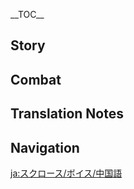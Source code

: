 {{CharacterTabs}}
{{LanguageTabs}}

__TOC__
==Story==
{{VO/Story
|character           = Sucrose
|language            = zh
|language_s          = zh
|language_t          = zh-tw
|name_s              = 砂糖
|name_t              = 砂糖

|vo_01_01_title_s    = 初次见面…
|vo_01_01_title_t    = 初次見面…
|vo_01_01_subtitle   = Hello
|vo_01_01_file       = VO_{language}{character} Hello.ogg
|vo_01_01_tx_s       = 我是砂糖，炼金术的…研究员。听说你去过很多地方，一定也…不，没什么，第一次见面，不该这么麻烦你。但…如果你愿意，和我讲讲路上有意思的事，那个…我，会很开心的。
|vo_01_01_tx_t       = 我是砂糖，煉金術的…研究員。聽說{{MC|你|妳|mc=1}}去過很多地方，一定也…不，沒什麼，第一次見面，不該這麼麻煩{{MC|你|妳|mc=1}}。但…如果{{MC|你|妳|mc=1}}願意，和我講講路上有意思的事，那個…我，會很開心的。
|vo_01_01_rm_s       = Wǒ shì Shātáng, Liànjīnshù de... yánjiūyuán. tīngshuō nǐ qùguò hěnduō dìfāng, yīdìng yě... Bù, méishénme, dìyīcì jiànmiàn, bùgāi zhème máfan nǐ. Dàn... Rúguǒ nǐ yuànyì, hé wǒ jiǎngjiǎng lùshàng yǒu yìsì de shì, nàge... Wǒ, huì hěn kāixīn de.
|vo_01_01_rm_t       = Wǒ shì Shātáng, Liànjīnshù de... yánjiùyuán. tīngshuō nǐ qùguò hěnduō dìfāng, yīdìng yě... Bù, méishénme, dìyīcì jiànmiàn, bùgāi zhème máfan nǐ. Dàn... Rúguǒ nǐ yuànyì, hàn wǒ jiǎngjiǎng lùshàng yǒu yìsì de shì, nàge... Wǒ, huì hěn kāixīn de.
|vo_01_01_tl         = My name is Sucrose, a researcher... of alchemy. I've heard that you've been to many places, surely you've also... No, it's nothing, this is the first time we're meeting, I shouldn't trouble you too much. Though... if you're willing to chat with me about the meaningful things you've encountered in your journey, then... I'd be very happy.

|vo_02_01_title_s    = 闲聊・好奇
|vo_02_01_title_t    = 閒聊・好奇
|vo_02_01_subtitle   = Chat: Curiosity
|vo_02_01_file       = VO_{language}{character} Chat - Curiosity.ogg
|vo_02_01_tx_s       = 那是什么？啊…不见了，我可以去看看吗！
|vo_02_01_tx_t       = 那是什麼？啊…不見了，我可以去看看嗎！
|vo_02_01_rm         = Nà shì shénme? A... Bùjiànle, wǒ kěyǐ qù kànkàn ma!
|vo_02_01_tl         = What is that? Ah... It's gone, can I go take a look?!

|vo_02_02_title_s    = 闲聊・整理
|vo_02_02_title_t    = 閒聊・整理
|vo_02_02_subtitle   = Chat: Organization
|vo_02_02_file       = VO_{language}{character} Chat - Organization.ogg
|vo_02_02_tx_s       = 趁现在，赶快整理一下研究笔记…
|vo_02_02_tx_t       = 趁現在，趕快整理一下研究筆記…
|vo_02_02_rm_s       = Chèn xiànzài, gǎnkuài zhěnglǐ yīxià yánjiū bǐjì...
|vo_02_02_rm_t       = Chèn xiànzài, gǎnkuài zhěnglǐ yīxià yánjiù bǐjì...
|vo_02_02_tl         = Let me take this opportunity to organize my notes for a moment...

|vo_02_03_title_s    = 闲聊・深呼吸
|vo_02_03_title_t    = 閒聊・深呼吸
|vo_02_03_subtitle   = Chat: Deep Breaths
|vo_02_03_file       = VO_{language}{character} Chat - Deep Breaths.ogg
|vo_02_03_tx_s       = 嗯&mdash;&mdash;！好久没出来透气了。
|vo_02_03_tx_t       = 嗯&mdash;&mdash;！好久沒出來透氣了。
|vo_02_03_rm         = Ng{{lmdash}}! Hǎojiǔ méi chūlái tòuqìle.
|vo_02_03_tl         = Mmm! It's been a while since I've breathed in some fresh air.

<!-- Weather -->
|vo_03_01_title_s    = 刮大风了…
|vo_03_01_title_t    = 颳大風了…
|vo_03_01_subtitle   = When the Wind Is Blowing
|vo_03_01_file       = VO_{language}{character} When the Wind Is Blowing.ogg
|vo_03_01_tx_s       = 今天城里的风车，转得好快。欸，你说，如果在小动物背上，也装一个像风车一样的东西，会让它们跑得更快呢，还是会飞起来呢？
|vo_03_01_tx_t       = 今天城裡的風車，轉得好快。欸，{{MC|你|妳|mc=1}}說，如果在小動物背上，也裝一個像風車一樣的東西，會讓它們跑得更快呢，還是會飛起來呢？
|vo_03_01_rm         = Jīntiān chénglǐ de fēngchē, zhuàn dé hǎo kuài. Ei, nǐ shuō, rúguǒ zài xiǎo-dòngwù bèishàng, yě zhuāng yīgè xiàng fēngchē yīyàng de dōngxi, huì ràng tāmen pǎo de gēng kuài ne, háishì huì fēiqǐlái ne?
|vo_03_01_tl         = The windmills in the city are spinning very fast today. Say, if we installed something like a windmill on the back of small animals, do you think it would allow them run even faster, or will they take off flying?

|vo_03_02_title_s    = 下雪的时候…
|vo_03_02_title_t    = 下雪的時候…
|vo_03_02_subtitle   = When It Snows
|vo_03_02_file       = VO_{language}{character} When It Snows.ogg
|vo_03_02_tx_s       = 这么大的雪，一年都没有几次，错过了，想研究就要等明年了，所以就别拦我啦。啊…阿嚏！呃…我知道了，我多穿一点…
|vo_03_02_tx_t       = 這麼大的雪，一年都沒有幾次，錯過了，想研究就要等明年了，所以就別攔我啦。啊…阿嚏！呃…我知道了，我多穿一點…
|vo_03_02_rm_s       = Zhème dà de xuě, yī nián dōu méiyǒu jǐ cì, cuòguòle, xiǎng yánjiū jiù yào děng míngniánle, suǒyǐ jiù bié lán wǒ la. A... Atì! E... Wǒ zhīdàole, wǒ duō chuān yīdiǎn...
|vo_03_02_rm_t       = Zhème dà de xuě, yī nián dōu méiyǒu jǐ cì, cuòguòle, xiǎng yánjiù jiù yào děng míngniánle, suǒyǐ jiù bié lán wǒ la. A... Atì! E... Wǒ zhīdàole, wǒ duō chuān yīdiǎn...
|vo_03_02_tl         = Such heavy snow only occurs a few times a year. If I miss out on this, I'll have to wait until next year to do my research, so don't hold me back now. A... achoo! Ugh... I know, I'll bundle up a little more...

|vo_03_03_title_s    = 阳光很好…
|vo_03_03_title_t    = 陽光很好…
|vo_03_03_subtitle   = When the Sun Is Out
|vo_03_03_file       = VO_{language}{character} When the Sun Is Out.ogg
|vo_03_03_tx_s       = 天…天已经亮了？！那、那再做最后一次实验吧，做完就休息！嗯，最后一次…
|vo_03_03_tx_t       = 天…天已經亮了？！那、那再做最後一次實驗吧，做完就休息！嗯，最後一次…
|vo_03_03_rm_s       = Tiān... Tiān yǐjīng liàng le?! Nà, nà zàizuò zuìhòu yīcì shíyàn ba, zuòwán jiù xiūxi! Ng, zuìhòu yīcì...
|vo_03_03_rm_t       = Tiān... Tiān yǐjīng liàng le?! Nà, nà zàizuò zuìhòu yīcì shíyàn ba, zuòwán jiù xiūxí! Ng, zuìhòu yīcì...
|vo_03_03_tl         = The... The sky is already bright? Then let me do one more final experiment, I'll go rest when I'm done! Yes, just one final time...

|vo_03_04_title_s    = 下雨的时候…
|vo_03_04_title_t    = 下雨的時候…
|vo_03_04_subtitle   = When It Rains
|vo_03_04_file       = VO_{language}{character} When It Rains.ogg
|vo_03_04_tx_s       = 湿度上升，嗯…要不要再加一组实验呢？
|vo_03_04_tx_t       = 濕度上升，嗯…要不要再加一組實驗呢？
|vo_03_04_rm         = Shīdù shàngshēng, ng... Yàobùyào zài jiā yī zǔ shíyàn ne?
|vo_03_04_tl         = The humidity levels are increasing, mmm... Should I add another group of experiments?

|vo_04_01_title_s    = 早上好…
|vo_04_01_title_t    = 早安…
|vo_04_01_subtitle   = Good Morning
|vo_04_01_file       = VO_{language}{character} Good Morning.ogg
|vo_04_01_tx_s       = 早上好，昨晚睡得还好吗？研究表明，只有睡眠充足，第二天的精神才会好，而且，脑袋的运转也会更高效哦。欸…什么？我总是熬夜？那个…唔，没办法嘛。
|vo_04_01_tx_t       = 早安，昨晚睡得還好嗎？研究表明，只有睡眠充足，第二天的精神才會好，而且，腦袋的運轉也會更順暢哦。欸…什麼？我總是熬夜？那個…唔，沒辦法嘛。
|vo_04_01_rm_s       = Zǎoshàng-hǎo, zuówǎn shuì de hái hǎo ma? Yánjiū biǎomíng, zhǐyǒu shuìmián chōngzú, dì'èr tiān de jīngshén cái huì hǎo, érqiě, nǎodài de yùnzhuàn yě huì gèng gāoxiào o. Ei... Shénme? Wǒ zǒngshì áoyè? Nàge... N, méi bànfǎ ma.
|vo_04_01_rm_t       = Zǎo'ān, zuówǎn shuì de hái hǎo ma? Yánjiù biǎomíng, zhǐyǒu shuìmián chōngzú, dì'èr tiān de jīngshén cái huì hǎo, érqiě, nǎodài de yùnzhuàn yě huì gèng shùnchàng o. Ei... Shénme? Wǒ zǒngshì áoyè? Nàge... N, méi bànfǎ ma.
|vo_04_01_tl         = Good morning, did you sleep decently last night? Research shows that only by having enough sleep can one can have good energy levels the next day. Additionally, your mental processes will be more efficient too. Huh... What is that? I'm always staying up late? That... Ah, there's no helping it.

|vo_04_02_title_s    = 中午好…
|vo_04_02_title_t    = 午安…
|vo_04_02_subtitle   = Good Afternoon
|vo_04_02_file       = VO_{language}{character} Good Afternoon.ogg
|vo_04_02_tx_s       = 呜哇！别、别过来！啊…不是，我的意思是，不要靠得太近，我在做实验，这个…可能会爆炸的。
|vo_04_02_tx_t       = 嗚哇！別、別過來！啊…不是，我的意思是，不要靠得太近，我在做實驗，這個…可能會爆炸的。
|vo_04_02_rm         = Wuwa! Bié, bié guòlái! A... Bùshì, wǒ de yìsì shì, bùyào kào de tài jìn, wǒ zài zuò shíyàn, zhège... kěnéng huì bàozhà de.
|vo_04_02_tl         = Waaa! D&mdash;Don't come over! Ah... No, what I mean is, don't stand too close, I'm doing an experiment, and this... might explode.

|vo_04_03_title_s    = 晚上好…
|vo_04_03_title_t    = 晚上好…
|vo_04_03_subtitle   = Good Evening
|vo_04_03_file       = VO_{language}{character} Good Evening.ogg
|vo_04_03_tx_s       = 晚上好，啊…请稍等一下！「实验体玖零伍式」的光照分泌物其实有两种，为了明确区分，就叫「壹零叁叁式」和「壹零叁伍式」…嗯，好了，请问有什么事情要找我吗？
|vo_04_03_tx_t       = 晚上好，啊…請稍等一下！「實驗體玖零伍式」的光照分泌物其實有兩種，為了明確區分，就叫「壹零三參式」和「壹零參伍式」…嗯，好了，請問有什麼事情要找我嗎？
|vo_04_03_rm_s       = Wǎnshàng-hǎo, A... qǐng shāoděng yīxià! "Shíyàn-tǐ Jiǔlíngwǔ-shì" de guāngzhào fēnmìwù qíshí yǒu liǎng zhǒng, wèile míngquè qūfēn, jiù jiào "Yīlíngsānsān-shì" hé "Yīlíngsānwǔ-shì"... Ng, hǎole, qǐngwèn yǒu shénme shìqíng yào zhǎo wǒ ma?
|vo_04_03_rm_t       = Wǎnshàng-hǎo, A... qǐng shāoděng yīxià! "Shíyàn-tǐ Jiǔlíngwǔ-shì" de guāngzhào fēnmìwù qíshí yǒu liǎng zhǒng, wèile míngquè qūfēn, jiù jiào "Yīlíngsānsān-shì" hàn "Yīlíngsānwǔ-shì"... Ng, hǎole, qǐngwèn yǒu shénme shìqíng yào zhǎo wǒ ma?
|vo_04_03_tl         = Good evening, ah... Please hold for a moment! "Experiment Subject Type-905"<ref group="TN •" name=zhnumerals>The names of Sucrose's experiments are all rendered in the {{Lang|{{w|Chinese_numerals#Standard_numbers|Chinese ''Daxie'' numeral system}}|zh=大写}}, commonly used as an anti-fraud measure in financial contexts.</ref> actually has two different types of lighting secretions, in order to differentiate between them properly, I'll just call them "Type-1033" and "Type-1035"... Mmm, I'm done, were you looking for me?

|vo_04_04_title_s    = 晚安…
|vo_04_04_title_t    = 晚安…
|vo_04_04_subtitle   = Good Night
|vo_04_04_file       = VO_{language}{character} Good Night.ogg
|vo_04_04_tx_s       = 不用等我，先去休息吧。唔…有这么不放心吗？实验已经在收尾了，不会熬夜的，真的…
|vo_04_04_tx_t       = 不用等我，先去休息吧。唔…有這麼不放心嗎？實驗已經在收尾了，不會熬夜的，真的…
|vo_04_04_rm_s       = Bùyòng děng wǒ, xiān qù xiūxi bā. N... Yǒu zhème bù fàngxīn ma? Shíyàn yǐjīng zài shōuwěile, bùhuì áoyè de, zhēnde...
|vo_04_04_rm_t       = Bùyòng děng wǒ, xiān qù xiūxí bā. N... Yǒu zhème bù fàngxīn ma? Shíyàn yǐjīng zài shōuwěile, bùhuì áoyè de, zhēnde...
|vo_04_04_tl         = No need to wait for me, go ahead and rest. Ah... You're that worried? The experiment is in its final stages, I won't stay up late again, honest...

|vo_05_01_title_s    = 关于{name_s}自己・「生物炼金」
|vo_05_01_title_t    = 關於{name_t}自己・「生物煉金」
|vo_05_01_subtitle   = About {character}: Bio-Alchemy
|vo_05_01_file       = VO_{language}{character} About {character} - Bio-Alchemy.ogg
|vo_05_01_tx_s       = 「生物炼金」，比起「创造」，更注重「改造」，找到生物隐藏起来的优点，然后放大，结合，结果往往都让人大吃一惊。嗯…生命真的是太神奇了，究竟还有多少我们不知道的东西呢？
|vo_05_01_tx_t       = 「生物煉金」，比起「創造」，更注重「改造」，找到生物隱藏起來的優點，然後放大，結合，結果往往都讓人大吃一驚。嗯…生命真的是太神奇了，究竟還有多少我們不知道的東西呢？
|vo_05_01_rm_s       = "Shēngwù liànjīn", bǐqǐ "chuàngzào", gèng zhùzhòng "gǎizào", zhǎodào shēngwù yǐncáng qǐlái de yōudiǎn, ránhòu fàngdà, jiéhé, jiéguǒ wǎngwǎng dōu ràng rén dàchī-yījīng. Ng... Shēngmìng zhēnde shì tài shénqíle, jiūjìng háiyǒu duōshǎo wǒmen bùzhīdào de dōngxi ne?
|vo_05_01_rm_t       = "Shēngwù liànjīn", bǐqǐ "chuàngzào", gèng zhùzhòng "gǎizào", zhǎodào shēngwù yǐncáng qǐlái de yōudiǎn, ránhòu fàngdà, jiéhé, jiéguǒ wǎngwǎng dōu ràng rén dàchī-yījīng. Ng... Shēngmìng zhēnde shì tài shénqíle, jiùjìng háiyǒu duōshǎo wǒmen bùzhīdào de dōngxi ne?
|vo_05_01_tl         = "Bio-alchemy" prioritizes "modification" over "creation". Searching for a living being's hidden strengths, and then magnifying them, combining them; the result often makes people quite surprised. Mmm, life truly is too wondrous, what else is there that we still do not know about?

|vo_05_02_title_s    = 关于{name_s}自己・怕生
|vo_05_02_title_t    = 關於{name_t}自己・怕生
|vo_05_02_subtitle   = About {character}: Fear of Strangers
|vo_05_02_file       = VO_{language}{character} About {character} - Fear of Strangers.ogg
|vo_05_02_tx_s       = 我…其实我不知道怎么和陌生人说话。每个人性格都不一样，在意的东西也不一样，一不小心就会不够礼貌，或者哪里冒犯了，唉…说话真的好难啊，比炼金术什么的难多了。
|vo_05_02_tx_t       = 我…其實我不知道怎麼和陌生人說話。每個人性格都不一樣，在意的東西也不一樣，一不小心就會不夠禮貌，或者哪裡冒犯了，唉…說話真的好難啊，比煉金術什麼的難多了。
|vo_05_02_rm_s       = Wǒ... Qíshí wǒ bù zhīdào zěnme hé mòshēngrén shuōhuà. Měigèrén xìnggé dōu bùyīyàng, zàiyì de dōngxi yě bùyīyàng, yībù-xiǎoxīn jiù huì bùgòu lǐmào, huòzhě nǎlǐ màofàn le, ai... Shuōhuà zhēn de hǎo nán a, bǐ liànjīnshù shénmede nánduōle.
|vo_05_02_rm_t       = Wǒ... Qíshí wǒ bù zhīdào zěnme hàn mòshēngrén shuōhuà. Měigèrén xìnggé dōu bùyīyàng, zàiyì de dōngxi yě bùyīyàng, yībù-xiǎoxīn jiù huì bùgòu lǐmào, huòzhě nǎlǐ màofàn le, ai... Shuōhuà zhēn de hǎo nán a, bǐ liànjīnshù shénmede nánduōle.
|vo_05_02_tl         = I... Actually, I don't know how to talk to strangers. Everyone's personality is different, the things they care about are different too. If one isn't careful, they might  not be polite enough, or even cause offence in some way, sigh... Talking is truly very difficult, so much more difficult than alchemy or whatnot.

|vo_05_03_title_s    = 关于{name_s}自己・耳朵
|vo_05_03_title_t    = 關於{name_t}自己・耳朵
|vo_05_03_subtitle   = About {character}: Ears
|vo_05_03_file       = VO_{language}{character} About {character} - Ears.ogg
|vo_05_03_tx_s       = 你…你注意到了啊。我的耳朵是家里遗传下来的，和其他人很不一样，所以平时我都会用头发尽量把它们藏起来…
|vo_05_03_tx_t       = {{MC|你|妳|mc=1}}…{{MC|你|妳|mc=1}}注意到了啊。我的耳朵是家裡遺傳下來的，和其他人很不一樣，所以平時我都會用頭髮盡量把它們藏起來…
|vo_05_03_rm_s       = Nǐ... Nǐ zhùyì dàole a. Wǒ de ěrduǒ shì jiālǐ yíchuán xiàlái de, hé qítā rén hěn bùyīyàng, suǒyǐ píngshí wǒ dōu huì yòng tóufà jǐnliáng bǎ tāmen cángqǐlái...
|vo_05_03_rm_t       = Nǐ... Nǐ zhùyì dàole a. Wǒ de ěrduǒ shì jiālǐ yíchuán xiàlái de, hàn qítā rén hěn bùyīyàng, suǒyǐ píngshí wǒ dōu huì yòng tóufà jǐnliáng bǎ tāmen cángqǐlái...
|vo_05_03_tl         = You... You've noticed, huh. My ears were passed down by my family, they're very different from everyone else, so most of the time I try my best to hide them with my hair...

|vo_06_01_title_s    = 关于我们・观察
|vo_06_01_title_t    = 關於我們・觀察
|vo_06_01_subtitle   = About Us: Observing
|vo_06_01_file       = VO_{language}{character} About Us - Observing.ogg
|vo_06_01_tx_s       = 我对你的经历，特别好奇，所以…我可以「观察」你一段时间吗？我会很安静的，不会打扰你，这样…你会介意吗？
|vo_06_01_tx_t       = 我對{{MC|你|妳|mc=1}}的經歷，特別好奇，所以…我可以「觀察」{{MC|你|妳|mc=1}}一段時間嗎？我會很安靜的，不會打擾你，這樣…{{MC|你|妳|mc=1}}會介意嗎？
|vo_06_01_rm         = Wǒ duì nǐ de jīnglì, tèbié hàoqí, suǒyǐ... Wǒ kěyǐ "guānchá" nǐ yī duàn shíjiān ma? Wǒ huì hěn ānjìng de, bùhuì dǎrǎo nǐ, zhèyàng... Nǐ huì jièyì ma?
|vo_06_01_tl         = I'm particularly curious about your experiences, so... Can I "observe" you for a period of time? I'll be very quiet, and I won't disturb you. If it was like this... would you mind?

|vo_06_02_title_s    = 关于我们・收获
|vo_06_02_title_t    = 關於我們・收穫
|vo_06_02_subtitle   = About Us: Perks
|vo_06_02_friendship = 6
|vo_06_02_file       = VO_{language}{character} About Us - Perks.ogg
|vo_06_02_tx_s       = 老实说，一开始我看你不怎么说话，有点害怕…还以为是在哪里冒犯了你，后来时间长了才慢慢发现，原来，你还是挺好相处的。嘿嘿，这也算…「观察」的意外收获吧。
|vo_06_02_tx_t       = 老實說，一開始我看{{MC|你|妳|mc=1}}不怎麼說話，有點害怕…還以為是在哪裡冒犯了{{MC|你|妳|mc=1}}，後來時間長了才慢慢發現，原來，{{MC|你|妳|mc=1}}還是挺好相處的。嘿嘿，這也算…「觀察」的意外收穫吧。
|vo_06_02_rm         = Lǎoshí shuō, yī kāishǐ wǒ kàn nǐ bùzěnme shuōhuà, yǒudiǎn hàipà... Hái yǐwéi shì zài nǎlǐ màofànle nǐ, hòulái shíjiān cháng le cái mànmàn fāxiàn, yuánlái, nǐ háishì tǐnghǎo xiāngchǔ de. Heihei, zhè yě suàn... "guānchá" de yìwài shōuhuò ba.
|vo_06_02_tl         = To be honest, I was a little scared... I thought I had offended you in some way. After that, as time went on, I slowly began to realize that you're actually pretty easy to get along with. Heheh, this also counts as... an accidental benefit of "observation," I guess.

|vo_06_03_title_s    = 关于我们・请求
|vo_06_03_title_t    = 關於我們・請求
|vo_06_03_subtitle   = About Us: Requests
|vo_06_03_friendship = 6
|vo_06_03_quest      = The Outlander Who Caught the Wind
|vo_06_03_file       = VO_{language}{character} About Us - Requests.ogg
|vo_06_03_tx_s       = 听说，是你赶走了风魔龙？战斗一定特别危险吧，幸好你没事。那个…有件小事，风魔龙它在战斗的时候，有没有，掉下来什么东西呢？鳞也好，皮也好，一点点就可以，我想，研究一下…
|vo_06_03_tx_t       = 聽說，是{{MC|你|妳|mc=1}}趕走了風魔龍？戰鬥一定很危險吧，幸好{{MC|你|妳|mc=1}}沒事。那個…有件小事，風魔龍它在戰鬥的時候，有沒有，掉下來什麼東西呢？鱗也好，皮也好，一點點就可以，我想，研究一下…
|vo_06_03_rm_s       = Tīngshuō, shì nǐ gǎnzǒu le Fēngmólóng? Zhàndòu yīdìng tèbié wēixiǎn bā, xìnghǎo nǐ méishì. Nàge... yǒu jiàn xiǎoshì, Fēngmólóng tā zài zhàndòu de shíhòu, yǒuméiyǒu, diào xiàlái shénme dōngxi ne? Lín yěhǎo, pí yěhǎo, yīdiǎndiǎn jiù kěyǐ, wǒ xiǎng, yánjiū yīxià...
|vo_06_03_rm_t       = Tīngshuō, shì nǐ gǎnzǒu le Fēngmólóng? Zhàndòu yīdìng hěn wéixiǎn bā, xìnghǎo nǐ méishì. Nàge... yǒu jiàn xiǎoshì, Fēngmólóng tā zài zhàndòu de shíhòu, yǒuméiyǒu, diào xiàlái shénme dōngxi ne? Lín yěhǎo, pí yěhǎo, yīdiǎndiǎn jiù kěyǐ, wǒ xiǎng, yánjiù yīxià...
|vo_06_03_tl         = I've heard that you were the one who chased away [[Dvalin|Stormterror]]? Battle must have been especially dangerous, thankfully you're alright. About that... There's a small thing, when Stormterror was in combat, did it perhaps... drop anything? Like scales, or skin, just a little bit would be enough. I would like to conduct some research...

|vo_07_01_title_s    = 关于「神之眼」…
|vo_07_01_title_t    = 關於「神之眼」…
|vo_07_01_subtitle   = About the [[Vision]]
|vo_07_01_friendship = 4
|vo_07_01_file       = VO_{language}{character} About the Vision.ogg
|vo_07_01_tx_s       = 「神之眼」，是我最重要的实验器材。欸？就、就是实验器材啊，没有了「神之眼」，很多跟元素相关的实验，就没办法进行了。你说战斗？啊…偶尔吧，去野外找材料的时候，偶尔会用到。
|vo_07_01_tx_t       = 「神之眼」，是我最重要的實驗器材。欸？就、就是實驗器材啊，沒有了「神之眼」，很多跟元素相關的實驗，就沒辦法進行了。{{MC|你|妳|mc=1}}說戰鬥？啊…偶爾吧，去野外找材料的時候，偶爾會用到。
|vo_07_01_rm         = "Shénzhīyǎn", shì wǒ zuì zhòngyào de shíyàn qìcái. Ei? Jiù, jiùshì shíyàn qìcái a, méiyǒule "Shénzhīyǎn", hěnduō gēn yuánsù xiāngguān de shíyàn, jiù méi bànfǎ jìnxíngle. Nǐ shuō zhàndòu? A... Ǒu'ěr ba, qù yěwài zhǎo cáiliào de shíhòu, ǒu'ěr huì yòngdào.
|vo_07_01_tl         = This "Vision" is my most important experiment equipment. Eh? I&mdash;It's precisely an experiment equpiment. Without this "Vision," a lot of experiments related to the elements can't be carried out. You're talking about battle? Ah... Occasionally, I guess. When I go out into the wilds to hunt down materials, sometimes it'll be of use.

|vo_07_02_title_s    = 有什么想要分享…
|vo_07_02_title_t    = 有什麼想要分享…
|vo_07_02_subtitle   = Something to Share
|vo_07_02_file       = VO_{language}{character} Something to Share.ogg
|vo_07_02_tx_s       = 这个房间里，都是我收藏的骨头。放在左边柜子里的，有蜥蜴，青蛙，还有草鱼，挂在前面的是野猪，右边角落里的那个，是丘丘人…啊，别紧张，不用害怕，其实都是很可爱的东西，习惯了就好了。
|vo_07_02_tx_t       = 這個房間裡，都是我收藏的骨頭。放在左邊櫃子裡的，有蜥蜴，青蛙，還有草魚，掛在前面的是野豬，右邊角落裡的那個，是丘丘人…啊，別緊張，不用害怕，其實都是很可愛的東西，習慣了就好了。
|vo_07_02_rm         = Zhège fángjiān lǐ, dōushì wǒ shōucáng de gǔtóu. Fàng zài zuǒbiān guìzi lǐ de, yǒu xīyì, qīngwā, háiyǒu cǎoyú, guàzài qiánmiàn de shì yězhū, yòubiān jiǎoluò lǐ de nàgè, shì qiūqiū-rén... A, bié jǐnzhāng, bùyòng hàipà, qíshí dōushì hěn kě'ài de dōngxi, xíguànle jiù hǎole.
|vo_07_02_tl         = This room contains all my collected bones. The ones placed in the left cabinet are lizards, frogs, and loaches, the one hanging in front is a wild boar, the ones in the right corner are from hilichurls... Ah, don't be nervous, no need to be scared, these are all actually very cute things, as long as you get used to them.

|vo_07_03_title_s    = 感兴趣的见闻…
|vo_07_03_title_t    = 感興趣的見聞…
|vo_07_03_subtitle   = Interesting Things
|vo_07_03_file       = VO_{language}{character} Interesting Things.ogg
|vo_07_03_tx_s       = 你看，种在这里的冰雾花，其实每一朵都不一样。这一朵冰元素含量更高，这一朵花期更长…嗯？你问那一朵，哦，那一朵叫「叁式冰雾花改十七号放大版」，特点，嗯…就是更大一点。
|vo_07_03_tx_t       = {{MC|你|妳|mc=1}}看，種在這裡的冰霧花，其實每一朵都不一樣。這一朵冰元素含量更高，這一朵花期更長…嗯？{{MC|你|妳|mc=1}}問那一朵，哦，那一朵叫「參式冰霧花改十七號放大版」，特點，嗯…就是更大一點。
|vo_07_03_rm_s       = Nǐ kàn, zhǒng zài zhèlǐ de Bīngwù-huā, qíshí měi yī duǒ dōu bù yīyàng. Zhè yī duǒ bīng-yuánsù hánliàng gèng gāo, zhè yī duǒ huāqī gèng cháng... Ǹg? Nǐ wèn nà yī duǒ, o, nà yī duǒ jiào "Sān-shì Bīngwù-huā Gǎi Shíqī-hào Fàngdà-bǎn", tèdiǎn, ǹg... jiùshì gèng dà yīdiǎn.
|vo_07_03_rm_t       = Nǐ kàn, zhǒng zài zhèlǐ de Bīngwù-huā, qíshí měi yī duǒ dōu bù yīyàng. Zhè yī duǒ bīng-yuánsù hánliàng gèng gāo, zhè yī duǒ huāqí gèng cháng... Ǹg? Nǐ wèn nà yī duǒ, o, nà yī duǒ jiào "Sān-shì Bīngwù-huā Gǎi Shíqī-hào Fàngdà-bǎn", tèdiǎn, ǹg... jiùshì gèng dà yīdiǎn.
|vo_07_03_tl         = Look at the Mist Flowers planted here. Actually every one of them is different; this one has a higher content of Cryo energy, this one has a longer flowering period... Mmm, you're asking about that flower? Oh, that one is called "Mist Flower Type-03 Correction-17 Enlarged Edition,"<ref group="TN •" name=zhnumerals /> its specialty is, mmm... it's just a little bit bigger.

|vo_08_01_title_s    = 关于诺艾尔…
|vo_08_01_title_t    = 關於諾艾爾…
|vo_08_01_subtitle   = About [[Noelle]]
|vo_08_01_friendship = 4
|vo_08_01_file       = VO_{language}{character} About Noelle.ogg
|vo_08_01_tx_s       = 她…经常会主动帮我的忙，但有时候太热情了，反而…让我有点苦恼。有一次，她看到我实验室门前堆了三箱器材，就很麻利地帮我搬了进来，但其实…那些都是我刚刚搬出去的。
|vo_08_01_tx_t       = 她…經常會主動幫我的忙，但有時候太熱情了，反而…讓我有點苦惱。有一次，她看到我實驗室門前堆了三箱器材，就很俐落地幫我搬了進來，但其實…那些都是我剛剛搬出去的。
|vo_08_01_rm_s       = Tā... jīngcháng huì zhǔdòng bāng wǒ de máng, dàn yǒushíhòu tài rèqíng le, fǎn'ér... ràng wǒ yǒudiǎn kǔ'nǎo. Yǒu yīcì, tā kàndào wǒ shíyàn-shì ménqián duīle sān xiāng qìcái, jiù hěn málì de bāng wǒ bānle jìnlái, dàn qíshí... Nàxiē dōushì wǒ gānggāng bān chūqù de.
|vo_08_01_rm_t       = Tā... jīngcháng huì zhǔdòng bāng wǒ de máng, dàn yǒushíhòu tài rèqíng le, fǎn'ér... ràng wǒ yǒudiǎn kǔ'nǎo. Yǒu yīcì, tā kàndào wǒ shíyàn-shì ménqián duīle sān xiāng qìcái, jiù hěn lìluò de bāng wǒ bānle jìnlái, dàn qíshí... Nàxiē dōushì wǒ gānggāng bān chūqù de.
|vo_08_01_tl         = She often tries to take the initiative to help me, but her overwhelming passion... sometimes makes me feel a little conflicted. Once, when she saw three boxes of equipment piled up outside my experiment room, she deftly moved them in for me, but those boxes... I'd actually just moved them outside.

|vo_08_02_title_s    = 关于可莉…
|vo_08_02_title_t    = 關於可莉…
|vo_08_02_subtitle   = About [[Klee]]
|vo_08_02_friendship = 4
|vo_08_02_file       = VO_{language}{character} About Klee.ogg
|vo_08_02_tx_s       = 她已经被琴团长关过好多次禁闭了，但只要被放出来，不久就又会闯祸，唉，不知道有没有真的反省过。啊…我答应她，要帮她做一个会蹦会跳，又很安全的蹦蹦，只不过现在，设计上还有不少问题…
|vo_08_02_tx_t       = 她已經被琴團長關過好多次禁閉了，但只要被放出來，不久就又會闖禍，唉，不知道有沒有真的反省過。啊…我答應她，要幫她做一個會蹦會跳，又很安全的蹦蹦，只不過現在，設計上還有不少問題…
|vo_08_02_rm         = Tā yǐjīng bèi Qín-tuánzhǎng guān guò hǎoduō cì jìnbìle, dàn zhǐyào bèi fàng chūlái, bùjiǔ jiù yòu huì chuǎnghuò, ai, bùzhīdào yǒuméiyǒu zhēnde fǎnxǐng guò. A... wǒ dāyìng tā, yào bāng tā zuò yī gè huìbèng-huìtiào, yòu hěn ānquán de Bèngbèng, zhǐbùguò xiànzài, shèjì shàng háiyǒu bùshǎo wèntí...
|vo_08_02_tl         = She's already been sent to confinement by Master Jean so many times, but as soon as she's let loose again, she's bound to cause some trouble eventually. Sigh, you really can't tell if she's ever actually done any self-examination. Ah... I promised her that I would help her make a safe Jumpty-Dumpty that can both leap and jump, but as of right now, there are still many problems with its design...

|vo_08_03_title_s    = 关于琴…
|vo_08_03_title_t    = 關於琴…
|vo_08_03_subtitle   = About [[Jean]]
|vo_08_03_friendship = 4
|vo_08_03_file       = VO_{language}{character} About Jean.ogg
|vo_08_03_tx_s       = 我有点不敢和琴团长说话，因为她太严肃了…我知道她是个很好的人，但、但知道归知道，害怕…还是会害怕。我一般都不会去打扰她，实在有不得不找她的事，我…我也会拜托阿贝多先生。
|vo_08_03_tx_t       = 我有點不敢和琴團長說話，因為她太嚴肅了…我知道她是個很好的人，但、但知道歸知道，害怕…還是會害怕。我通常都不會去打擾她，實在有不得不找她的事，我…我也會拜託阿貝多先生。
|vo_08_03_rm_s       = Wǒ yǒudiǎn bùgǎn hé Qín-tuánzhǎng shuōhuà, yīnwéi tā tài yánsùle... Wǒ zhīdào tā shì gè hěnhǎo de rén, dàn, dàn zhīdào guī zhīdào, hàipà... háishì huì hàipà. Wǒ yībān dōu bùhuì qù dǎrǎo tā, shízài yǒu bùdébù zhǎo tā de shì, wǒ... wǒ yě huì bàituō Ābèiduō-xiānshēng.
|vo_08_03_rm_t       = Wǒ yǒudiǎn bùgǎn hàn Qín-tuánzhǎng shuōhuà, yīnwéi tā tài yánsùle... Wǒ zhīdào tā shì gè hěnhǎo de rén, dàn, dàn zhīdào guī zhīdào, hàipà... háishì huì hàipà. Wǒ tōngcháng dōu bùhuì qù dǎrǎo tā, shízài yǒu bùdébù zhǎo tā de shì, wǒ... wǒ yě huì bàituō Ābèiduō-xiānshēng.
|vo_08_03_tl         = I don't quite dare to talk to Master Jean, because she's too strict... I know she's a very good person, b-but knowing is one thing, I still can't help but feel a little scared. Most of the time, I try not to disturb her. If I have something that I absolutely must see her for, I-I... also try to ask Mr. Albedo for help...

|vo_08_04_title_s    = 关于丽莎…
|vo_08_04_title_t    = 關於麗莎…
|vo_08_04_subtitle   = About [[Lisa]]
|vo_08_04_friendship = 4
|vo_08_04_file       = VO_{language}{character} About Lisa.ogg
|vo_08_04_tx_s       = 我觉得她，好像懂的特别多。她明明没有看过我的研究，但有好几次，都给了我最关键的建议。她到底是怎么知道的呢？是…观察？还是推理呢？
|vo_08_04_tx_t       = 我覺得她，好像懂的很多。她明明沒有看過我的研究，但有好幾次，都給了我最關鍵的建議。她到底是怎麼知道的呢？是…觀察？還是推理呢？
|vo_08_04_rm_s       = Wǒ juéde tā, hǎo xiàng dǒng de tèbié duō. Tā míngmíng méiyǒu kàn'guò wǒ de yánjiū, dàn yǒu hǎo jǐ cì, dōu gěile wǒ zuì guānjiàn de jiànyì. Tā dàodǐ shì zěnme zhīdào de ne? Shì... guānchá? Háishì tuīlǐ ne?
|vo_08_04_rm_t       = Wǒ juéde tā, hǎo xiàng dǒng de hěn duō. Tā míngmíng méiyǒu kàn'guò wǒ de yánjiū, dàn yǒu hǎo jǐ cì, dōu gěile wǒ zuì guānjiàn de jiànyì. Tā dàodǐ shì zěnme zhīdào de ne? Shì... guānchá? Háishì tuīlǐ ne?
|vo_08_04_tl         = I feel like she knows quite a lot. She's clearly never seen my research, but she's given me key suggestions on multiple occasions. How did she know all this? Was it... observation? Or deduction?

|vo_08_05_title_s    = 关于凯亚…
|vo_08_05_title_t    = 關於凱亞…
|vo_08_05_subtitle   = About [[Kaeya]]
|vo_08_05_friendship = 4
|vo_08_05_file       = VO_{language}{character} About Kaeya.ogg
|vo_08_05_tx_s       = 唔…我知道他喜欢开玩笑，也没有存心捉弄我的意思。可是，我实在是…分不清他的哪句话是真话，哪句话又是玩笑，所以最后要不然就变得很尴尬，要不然，就是我出洋相…
|vo_08_05_tx_t       = 唔…我知道他喜歡開玩笑，也沒有存心捉弄我的意思。可是，我實在是…分不清他的哪句話是真話，哪句話又是玩笑，所以最後要不然就變得很尷尬，要不然，就是我出洋相…
|vo_08_05_rm         = N... Wǒ zhīdào tā xǐhuān kāiwánxiào, yě méiyǒu cúnxīn zhuōnòng wǒ de yìsì. Kěshì, wǒ shízài shì... fēnbùqīng tā de nǎ jù huà shì zhēnhuà, nǎ jùhuà yòu shì wánxiào, suǒyǐ zuìhòu yàobùrán jiù biàn de hěn gān'gà, yàobùrán, jiùshì wǒ chū-yángxiàng...
|vo_08_05_tl         = Mmm... I know he likes joking around, and doesn't really intend to tease me. But, I really... can't tell when he's being serious, or when he's telling a joke. In the end, the situation always takes a turn for the awkward, or I just end up making a fool of myself...

|vo_08_06_title_s    = 关于阿贝多・艺术
|vo_08_06_title_t    = 關於阿貝多・藝術
|vo_08_06_subtitle   = About [[Albedo]]: Artistry
|vo_08_06_friendship = 4
|vo_08_06_file       = VO_{language}{character} About Albedo - Artistry.ogg
|vo_08_06_tx_s       = 当他的助手，每天都能学到很多。重点不是知识，而是「天才」的思考方法，无论是多么复杂的问题，他总能抽丝剥茧，再一一解决。在我看来，那就是艺术…
|vo_08_06_tx_t       = 當他的助手，每天都能學到很多。重點不是知識，而是「天才」的思考方法，無論是多麼複雜的問題，他總能抽絲剝繭，再一一解決。在我看來，那就是藝術…
|vo_08_06_rm_s       = Dāng tā de zhùshǒu, měitiān dōu néng xué dào hěnduō. Zhòngdiǎn bù shì zhīshi, érshì "tiāncái" de sīkǎo fāngfǎ, wúlùn shì duōme fùzá de wèntí, tā zǒngnéng chōusī-bōjiǎn, zài yīyī jiějué. Zài wǒ kànlái, nà jiùshì yìshù...
|vo_08_06_rm_t       = Dāng tā de zhùshǒu, měitiān dōu néng xué dào hěnduō. Zhòngdiǎn bù shì zhīshì, érshì "tiāncái" de sīkǎo fāngfǎ, wúlùn shì duōme fùzá de wèntí, tā zǒngnéng chōusī-bōjiǎn, zài yīyī jiějué. Zài wǒ kànlái, nà jiùshì yìshù...
|vo_08_06_tl         = I've been able to learn a lot everyday by being his assistant. The important thing here isn't knowledge by itself, but the thought process of a "genius." No matter how complicated the problem, he's always able to get to the bottom of things,<ref group="TN •">{{Lang|mini=1|zh={{wt|抽絲剝繭#idiom|抽丝剥茧}}|zh_rm=chōusī-bōjiǎn|zh_tl=to extract the silk and peel off the cocoon [of a silkworm]}}: an idiom that means "to painstakingly get to the bottom of something," or  to "understand a convoluted issue."</ref> and solve the issues one-by-one. The way I see it, that's an art form...

|vo_08_07_title_s    = 关于阿贝多・天赋
|vo_08_07_title_t    = 關於阿貝多・天賦
|vo_08_07_subtitle   = About Albedo: Talent
|vo_08_07_friendship = 4
|vo_08_07_file       = VO_{language}{character} About Albedo - Talent.ogg
|vo_08_07_tx_s       = 你说天赋？嗯…假如和他做同样的研究，可能确实一辈子都没法超过他。但，我研究「生物炼金」并没有故意要躲开他的意思，只是…嗯，我和他恰好有不同的爱好，还有梦想，仅此而已吧。
|vo_08_07_tx_t       = {{MC|你|妳|mc=1}}說天賦？嗯…假如和他做同樣的研究，可能確實一輩子都沒法超過他。但，我研究「生物煉金」並沒有故意要躲開他的意思，只是…嗯，我和他恰好有不同的愛好，還有夢想，僅此而已吧。
|vo_08_07_rm_s       = Nǐ shuō tiānfù? Ng... Jiǎrú hé tā zuò tóngyàng de yánjiū, kěnéng quèshí yībèizǐ dōu méifǎ chāoguò tā. Dàn, wǒ yánjiū "shēngwù liànjīn" bìng méiyǒu gùyì yào duǒkāi tā de yìsì, zhǐ shì... Ng, wǒ hé tā qiàhǎo yǒu bùtóng de àihào, háiyǒu mèngxiǎng, jǐncǐ éryǐ ba.
|vo_08_07_rm_t       = Nǐ shuō tiānfù? Ng... Jiǎrú hàn tā zuò tóngyàng de yánjiù, kěnéng quèshí yībèizǐ dōu méifǎ chāoguò tā. Dàn, wǒ yánjiù "shēngwù liànjīn" bìng méiyǒu gùyì yào duǒkāi tā de yìsì, zhǐ shì... Ng, wǒ hàn tā qiàhǎo yǒu bùtóng de àihào, háiyǒu mèngxiǎng, jǐncǐ éryǐ ba.
|vo_08_07_tl         = You're talking about talent? Mmm... If I did the same type of research as him, I might not be able to surpass him in this entire lifetime. My study of "bio-alchemy" doesn't necessarily come from a place of wanting to evade him, it's just that... Mmm, I just happen to have different hobbies and dreams from him, that's all.

|vo_08_08_title_s    = 关于安柏…
|vo_08_08_title_t    = 關於安柏…
|vo_08_08_subtitle   = About [[Amber]]
|vo_08_08_friendship = 4
|vo_08_08_file       = VO_{language}{character} About Amber.ogg
|vo_08_08_tx_s       = 我很好奇，为什么她做的布偶，名字叫「兔兔伯爵」呢？和兔子没什么关系吧。唔…你说，头上的发带，很像兔耳朵？…有道理，但其实这是刻板印象，也有很多兔子耳朵是垂下来的。
|vo_08_08_tx_t       = 我很好奇，為什麼她做的布偶，名字叫「兔兔伯爵」呢？和兔子沒什麼關係吧。唔…{{MC|你|妳|mc=1}}說，頭上的髮帶，很像兔耳朵？…有道理，但其實這是刻板印象，也有很多兔子耳朵是垂下來的。
|vo_08_08_rm_s       = Wǒ hěn hàoqí, wéishénme tā zuò de bù'ǒu, míngzì jiào "Tùtù Bójué" ne? Hé tùzǐ méishénme guānxì bā. N... nǐ shuō, tóu shàng de fàdài, hěn xiàng tù'ěrduō? ...Yǒu dàolǐ, dàn qíshí zhèshì kèbǎn yìnxiàng, yě yǒu hěnduō tùzǐ ěrduǒ shì chuí xiàlái de.
|vo_08_08_rm_t       = Wǒ hěn hàoqí, wéishénme tā zuò de bù'ǒu, míngzì jiào "Tùtù Bójué" ne? Hàn tùzǐ méishénme guānxì bā. N... nǐ shuō, tóu shàng de fàdài, hěn xiàng tù'ěrduō? ...Yǒu dàolǐ, dàn qíshí zhèshì kèbǎn yìnxiàng, yě yǒu hěnduō tùzǐ ěrduǒ shì chuí xiàlái de.
|vo_08_08_tl         = I'm very curious why the doll she makes is called "Baron Bunny." It doesn't have anything to do with rabbits, right? Mmm... You're saying that the ribbon on top of its head looks like the ears of a rabbit? ...That makes sense, but that's a bit of a stereotype, there are many rabbits with floppy ears too.

|vo_08_09_title_s    = 关于菲谢尔…
|vo_08_09_title_t    = 關於菲謝爾…
|vo_08_09_subtitle   = About [[Fischl]]
|vo_08_09_friendship = 4
|vo_08_09_file       = VO_{language}{character} About Fischl.ogg
|vo_08_09_tx_s       = 你是说《菲谢尔皇女夜谭》？我知道，作者创造出的世界很有意思，要是能亲眼去看一看就好了…欸？你在说那个「菲谢尔」啊？她啊…嗯，她…应该是没办法带我去的。
|vo_08_09_tx_t       = {{MC|你|妳|mc=1}}是說《菲謝爾皇女夜譚》？我知道，作者創造出的世界很有意思，要是能親眼去看一看就好了…欸？{{MC|你|妳|mc=1}}在說那個「菲謝爾」啊？她啊…嗯，她…應該是沒辦法帶我去的。
|vo_08_09_rm         = Nǐ shì shuō "Fēixiè'ěr Huángnǚ Yètán"? Wǒ zhīdào, zuòzhě chuàngzào chū de shìjiè hěn yǒu yìsì, yàoshì néng qīnyǎn qù kànyīkàn jiù hǎole... Ei? nǐ zài shuō nàgè "Fēixiè'ěr" a? Tā a... Ng, tā... yīnggāi shì méi bànfǎ dài wǒ qù de.
|vo_08_09_tl         = You're talking about "{{Lex|Flowers for Princess Fischl|zh}}"? I know what you're talking about. The world that the author created is very interesting, if only I could go and see it with my own eyes... Eh? You're talking about that "Fischl"? Her... Mmm, she... probably won't be able to take me there.

|vo_08_10_title_s    = 关于优菈…
|vo_08_10_title_t    = 關於優菈…
|vo_08_10_subtitle   = About [[Eula]]
|vo_08_10_friendship = 4
|vo_08_10_file       = VO_{language}{character} About Eula.ogg
|vo_08_10_tx_s       = 游击骑士的工作很危险，优菈小姐的行动又格外大胆，所以我给她制作了一个侦察装置，这样她就不用潜入敌人的营地了。但优菈小姐的气势太吓人，我有点怕她，告诉她使用方法的时候，不小心漏掉了几条注意事项，结果真的发生了意外…<br />怎么办？我会不会被她记仇了…
|vo_08_10_tx_t       = 游擊騎士的工作很危險，優菈小姐的行動又格外大膽，所以我幫她製作了一個偵察裝置，這樣她就不用潛入敵人的營地了。但優菈小姐的氣勢太嚇人，我有點怕她，告訴她使用方法的時候，不小心漏掉了幾條注意事項，結果真的發生了意外…<br />怎麼辦？我會不會被她記仇了…
|vo_08_10_rm_s       = Yóujī Qíshì de gōngzuò hěn wēixiǎn, Yōulā-xiǎojiě de xíngdòng yòu géwài dàdǎn, suǒyǐ wǒ gěi tā zhìzuò le yīgè zhēnchá zhuāngzhì, zhèyàng tā jiù bùyòng qiánrù dírén de yíngdì le. Dàn Yōulā-xiǎojiě de qìshì tài xiàrén, wǒ yǒudiǎn pà tā, gàosù tā shǐyòng-fāngfǎ de shíhòu, bù xiǎoxīn lòudiào le jǐ tiáo zhùyì shìxiàng, jiéguǒ zhēn de fāshēngle yìwài...<br />Zěnmebàn? Wǒ huìbùhuì bèi tā jìchóule...
|vo_08_10_rm_t       = Yóují Qíshì de gōngzuò hěn wéixiǎn, Yōulā-xiǎojiě de xíngdòng yòu géwài dàdǎn, suǒyǐ wǒ gěi tā zhìzuò le yīgè zhēnchá zhuāngzhì, zhèyàng tā jiù bùyòng qiánrù dírén de yíngdì le. Dàn Yōulā-xiǎojiě de qìshì tài xiàrén, wǒ yǒudiǎn pà tā, gàosù tā shǐyòng-fāngfǎ de shíhòu, bù xiǎoxīn lòudiào le jǐ tiáo zhùyì shìxiàng, jiéguǒ zhēn de fāshēngle yìwài...<br />Zěnmebàn? Wǒ huìbùhuì bèi tā jìchóule...
|vo_08_10_tl         = The work of a Guerilla Knight<ref group="TN •" >In Chinese, Eula is said to be the [[Eula/Voice-Overs/Chinese#Hello|Captain of the Guerilla Team]]{{Lang|zh=游击|zh_rm=yóujī|zh_tl=wandering attack}} instead of the Reconnaissance Company.</ref> is very dangerous, and Ms. Eula's movements are also particuarly bold, so I created a type of investigation equipment for her to let her avoid infiltrating enemy camps. But Ms. Eula's presence was too scary, so I accidentally left out a few matters she needed to take note of while telling her the instructions. In the end, an accident really ''did'' happen...<br />What do I do? Will she hold a grudge against me...

|vo_09_01_title_s    = 想要了解{name_s}・其一
|vo_09_01_title_t    = 想要瞭解{name_t}・其一
|vo_09_01_subtitle   = More About {character}: I
|vo_09_01_file       = VO_{language}{character} More About {character} - 01.ogg
|vo_09_01_tx_s       = 了解我？你…是对「生物炼金」感兴趣吗？你有疑问的话，我会尽量给你准确答案的。嗯？不是炼金，而是「我」？唔，这个，我也不知道该说什么…
|vo_09_01_tx_t       = 瞭解我？{{MC|你|妳|mc=1}}…是對「生物煉金」感興趣嗎？{{MC|你|妳|mc=1}}有疑問的話，我會盡量幫{{MC|你|妳|mc=1}}準確答案的。嗯？不是煉金，而是「我」？唔，這個，我也不知道該說什麼…
|vo_09_01_rm_s       = Liǎojiě wǒ? Nǐ... shì duì "shēngwù liànjīn" gǎn xīngqù ma? Nǐ yǒu yíwèn de huà, wǒ huì jǐnliàng gěi nǐ zhǔnquè dá'àn de. Ng? Bùshì liànjīn, érshì "wǒ"? N, zhège, wǒ yě bù zhīdào gāi shuō shénme...
|vo_09_01_rm_t       = Liǎojiě wǒ? Nǐ... shì duì "shēngwù liànjīn" gǎn xīngqù ma? Nǐ yǒu yíwèn de huà, wǒ huì jǐnliàng bāng nǐ zhǔnquè dá'àn de. Ng? Bùshì liànjīn, érshì "wǒ"? N, zhège, wǒ yě bù zhīdào gāi shuō shénme...
|vo_09_01_tl         = You want to understand me? Y-You mean you're interested in "bio-alchemy," right? If you have any questions, I'll try my best to provide accurate answers. Hmm? Not alchemy, but "me"? Ah, this, I also don't know what to say...

|vo_09_02_title_s    = 想要了解{name_s}・其二
|vo_09_02_title_t    = 想要瞭解{name_t}・其二
|vo_09_02_subtitle   = More About {character}: II
|vo_09_02_friendship = 3
|vo_09_02_file       = VO_{language}{character} More About {character} - 02.ogg
|vo_09_02_tx_s       = 研究的本质，是寻找答案的过程。这个过程有时候很繁琐，也很累，但每次只要看看积累起来的成果，就会觉得…嗯，我是真的很喜欢做这样的事。
|vo_09_02_tx_t       = 研究的本質，是尋找答案的過程。這個過程有時候很繁瑣，也很累，但每次只要看看累積起來的成果，就會覺得…嗯，我是真的很喜歡做這樣的事。
|vo_09_02_rm_s       = Yánjiū de běnzhì, shì xúnzhǎo dá'àn de guòchéng. Zhège guòchéng yǒu shíhòu hěn fánsuǒ, yě hěn léi, dàn měicì zhǐyào kànkàn jīlěi qǐlái de chéngguǒ, jiù huì juéde... Ng, wǒ shì zhēn de hěn xǐhuān zuò zhèyàng de shì.
|vo_09_02_rm_t       = Yánjiù de běnzhí, shì xúnzhǎo dá'àn de guòchéng. Zhège guòchéng yǒu shíhòu hěn fánsuǒ, yě hěn léi, dàn měicì zhǐyào kànkàn lěijī qǐlái de chéngguǒ, jiù huì juéde... Ng, wǒ shì zhēn de hěn xǐhuān zuò zhèyàng de shì.
|vo_09_02_tl         = The nature of research is the process of pursuing answers. This process is sometimes very complicated and tiring, but everytime, when I look at the achievements that I've accumulated, I think... Mmm, I really like doing this sort of thing.

|vo_09_03_title_s    = 想要了解{name_s}・其三
|vo_09_03_title_t    = 想要瞭解{name_t}・其三
|vo_09_03_subtitle   = More About {character}: III
|vo_09_03_friendship = 4
|vo_09_03_file       = VO_{language}{character} More About {character} - 03.ogg
|vo_09_03_tx_s       = 小时候，我有两个好朋友，我们无话不说。本来我以为，我对她们了解得一清二楚，但后来发生了一些事，我突然就…看不透她们了。她们现在在哪儿，在做什么，还记不记得我，这些…我都不知道。就算再好的朋友，也会变成这样呢。
|vo_09_03_tx_t       = 小時候，我有兩個好朋友，我們無話不說。本來我以為，我對她們瞭解得一清二楚，但後來發生了一些事，我突然就…看不透她們了。她們現在在哪裡，在做什麼，還記不記得我，這些…我都不知道。就算再好的朋友，也會變成這樣呢。
|vo_09_03_rm_s       = Xiǎo-shíhòu, wǒ yǒu liǎnggè hǎo-péngyǒu, wǒmen wúhuà-bùshuō. Běnlái wǒ yǐwéi, wǒ duì tāmen liǎojiě de yīqīng-èrchǔ, dàn hòulái fāshēng le yīxiē shì, wǒ tūrán jiù... kàn bùtòu tāmen le. Tāmen xiànzài zài nǎr, zài zuò shénme, hái jìbùjìde wǒ, zhèxiē... wǒ dōu bù zhīdào. Jiùsuàn zài hǎo de péngyǒu, yě huì biànchéng zhèyàng ne.
|vo_09_03_rm_t       = Xiǎo-shíhòu, wǒ yǒu liǎnggè hǎo-péngyǒu, wǒmen wúhuà-bùshuō. Běnlái wǒ yǐwéi, wǒ duì tāmen liǎojiě de yīqīng-èrchǔ, dàn hòulái fāshēng le yīxiē shì, wǒ tūrán jiù... kàn bùtòu tāmen le. Tāmen xiànzài zài nǎlǐ, zài zuò shénme, hái jìbùjìde wǒ, zhèxiē... wǒ dōu bù zhīdào. Jiùsuàn zài hǎo de péngyǒu, yě huì biànchéng zhèyàng ne.
|vo_09_03_tl         = When I was a child, I had two best friends, and there was nothing we couldn't talk about with each other. I originally thought that I understood the both of them completely, but a few incidents happened after that, and suddenly... I wasn't able to see through them at all. Where they are now, what they're doing, whether they still remember me, all of these... I no longer know at all. Even the best of friends might turn out like this, huh.

|vo_09_04_title_s    = 想要了解{name_s}・其四
|vo_09_04_title_t    = 想要瞭解{name_t}・其四
|vo_09_04_subtitle   = More About {character}: IV
|vo_09_04_friendship = 5
|vo_09_04_file       = VO_{language}{character} More About {character} - 04.ogg
|vo_09_04_tx_s       = 告诉你一个小秘密，我对谁都没有讲过。「生物炼金」的最终目标，是创造出「仙境」…对，就是童话里的那个，能找到永远的快乐与幸福的「仙境」。嘿嘿，有点幼稚对吧？但，我现在都还相信那个故事。
|vo_09_04_tx_t       = 告訴{{MC|你|妳|mc=1}}一個小秘密，我對誰都沒有講過。「生物煉金」的最終目標，是創造出「仙境」…對，就是童話裡的那個，能找到永遠的快樂與幸福的「仙境」。嘿嘿，有點幼稚對吧？但，我現在都還相信那個故事。
|vo_09_04_rm         = Gàosù nǐ yīgè xiǎo-mìmì, wǒ duì shéi dōu méiyǒu jiǎng guò. "Shēngwù liànjīn" de zuìzhōng mùbiāo, shì chuàngzào chū "xiānjìng"... Duì, jiùshì tónghuà lǐ de nàge, néng zhǎodào yǒngyuǎn de kuàilè yǔ xìngfúde "xiānjìng". Heihei, yǒu diǎn yòuzhì duìba? Dàn, wǒ xiànzài dōu hái xiāngxìn nàgè gùshì.
|vo_09_04_tl         = Let me let you in on a secret that I've never told anyone before. The ultimate goal of "bio-alchemy" is to create a "wonderland"... That's right, just like in the fairytale. A "wonderland" where one can find eternal happiness and bliss. Heheh, it's a bit immature, isn't it? But to this day, I still believe in that story.

|vo_09_05_title_s    = 想要了解{name_s}・其五
|vo_09_05_title_t    = 想要瞭解{name_t}・其五
|vo_09_05_subtitle   = More About {character}: V
|vo_09_05_friendship = 6
|vo_09_05_file       = VO_{language}{character} More About {character} - 05.ogg
|vo_09_05_tx_s       = 嗯…如果你忙的话，就去忙吧，我不想给你添麻烦。不忙？真的不忙吗？没事的，就算忙也没关系，一个人做实验我早就习惯了。啊…真、真的不忙？那…那可不可以，帮帮我的忙？或者…只是陪我说说话，什么的…
|vo_09_05_tx_t       = 嗯…如果{{MC|你|妳|mc=1}}忙的話，就去忙吧，我不想給{{MC|你|妳|mc=1}}添麻煩。不忙？真的不忙嗎？沒事的，就算忙也沒關係，一個人做實驗我早就習慣了。啊…真、真的不忙？那…那可不可以，幫幫我的忙？或者…只是陪我說說話，什麼的…
|vo_09_05_rm         = Ng... Rúguǒ nǐ máng de huà, jiù qù máng ba, wǒ bùxiǎng gěi nǐ tiān máfan. Bùmáng? Zhēn de bùmáng ma? Méishì de, jiùsuàn máng yě méiguānxì, yīgèrén zuò shíyàn wǒ zǎojiù xíguàn le. A... Zhēn, zhēnde bùmáng? Nà... nà kěbùkěyǐ, bāngbāng wǒ de máng? Huòzhě... zhǐ shì péi wǒ shuōshuōhuà, shénmede...
|vo_09_05_tl         = Mmm, if you're busy, just go about your work, I don't want to create trouble for you. You're not busy? You're really not busy? Don't worry, it's fine even if you're busy, I've long since accustomed to conducting experiments on my own. Ah... Y&mdash;You're ''really'' not busy? Then... Then can you help me out? Or perhaps... Have a chat with me, or something...

|vo_10_01_title_s    = {name_s}的爱好…
|vo_10_01_title_t    = {name_t}的愛好…
|vo_10_01_subtitle   = {character}'s Hobbies
|vo_10_01_file       = VO_{language}{character} Hobbies.ogg
|vo_10_01_tx_s       = 我喜欢看起来很规则的东西，你看，书架上每一本实验记录，厚度都是一样的，实验台上的几百瓶药水，都是按功效与颜色分别排好…欸？…欸欸？！为什么这瓶紫色的药水会出现在这里！我、我要全部整理一遍！
|vo_10_01_tx_t       = 我喜歡看起來很規則的東西，{{MC|你|妳|mc=1}}看，書架上每一本實驗紀錄，厚度都是一樣的，實驗台上的幾百瓶藥水，都是按功效與顏色分別排好…欸？…欸欸？！為什麼這瓶紫色的藥水會出現在這裡！我、我要全部整理一遍！
|vo_10_01_rm         = Wǒ xǐhuān kànqǐlái hěn guīzé de dōngxi, nǐ kàn, shūjià shàng měi yī běn shíyàn-jìlù, hòudù dōu shì yīyàng de, shíyàn tái shàng de jǐ bǎi píng yàoshuǐ, dōu shì àn gōngxiào yǔ yánsè fēnbié pái hǎo... Ei? ...Eiei?! Wéishénme zhè píng zǐsè de yàoshuǐ huì chūxiàn zài zhèlǐ! Wǒ, wǒ yào quánbù zhěnglǐ yībiàn!
|vo_10_01_tl         = I really like things that look orderly. Look, every single experiment record on the bookshelf has the same thickness; the hundreds of potion bottles on the experiment table are all organized properly according to effect and color... Eh? ...Eeeh?! Why would this purple potion bottle appear here? I&mdash;I want to sort through all of them again!

|vo_10_02_title_s    = {name_s}的烦恼…
|vo_10_02_title_t    = {name_t}的煩惱…
|vo_10_02_subtitle   = {character}'s Troubles
|vo_10_02_file       = VO_{language}{character} Troubles.ogg
|vo_10_02_tx_s       = 我想知道，你平时休息的时候，会干些什么呢？每到休息日，我就找不到事情做，只能发呆…明明做实验的时候时间过得很快，休息的时候，怎么就有种度日如年的感觉…
|vo_10_02_tx_t       = 我想知道，{{MC|你|妳|mc=1}}平時休息的時候，會幹些什麼呢？每到休息日，我就找不到事情做，只能發呆…明明做實驗的時候時間過得很快，休息的時候，怎麼就有種度日如年的感覺…
|vo_10_02_rm_s       = Wǒ xiǎng zhīdào, nǐ píngshí xiūxi de shíhòu, huì gàn xiē shénme ní? Měi dào xiūxi rì, wǒ jiù zhǎobùdào shìqíng zuò, zhǐnéng fādāi... Míngmíng zuò shíyàn de shíhòu shíjiān guò dé hěnkuài, xiūxi de shíhòu, zěnme jiù yǒu zhǒng dùrì-rúnián de gǎnjué...
|vo_10_02_rm_t       = Wǒ xiǎng zhīdào, nǐ píngshí xiūxí de shíhòu, huì gàn xiē shénme ní? Měi dào xiūxí rì, wǒ jiù zhǎobùdào shìqíng zuò, zhǐnéng fādāi... Míngmíng zuò shíyàn de shíhòu shíjiān guò dé hěnkuài, xiūxí de shíhòu, zěnme jiù yǒu zhǒng dùrì-rúnián de gǎnjué...
|vo_10_02_tl         = I would like to know what you usually do when you're taking a break. Every time I have a day off, I can't find anything to do, so I just idle... Somehow, time passes very fast when I'm doing experiments, yet a single day feels like a whole year when I'm resting...

|vo_10_03_title_s    = 喜欢的食物…
|vo_10_03_title_t    = 喜歡的食物…
|vo_10_03_subtitle   = Favorite Food
|vo_10_03_file       = VO_{language}{character} Favorite Food.ogg
|vo_10_03_tx_s       = 我会提炼出甜甜花的花蜜，做成糖块。脑袋转不动的时候吃一块，就又可以集中精神了。做研究，糖分的补充是很重要的。
|vo_10_03_tx_t       = 我會提煉出甜甜花的花蜜，做成糖塊。腦袋轉不動的時候吃一塊，就又可以集中精神了。做研究，糖分的補充是很重要的。
|vo_10_03_rm_s       = Wǒ huì tíliàn chū Tiántián-huā de huāmì, zuòchéng tángkuài. Nǎodài zhuǎnbùdòng de shíhòu chī yīkuài, jiù yòu kěyǐ jízhōng jīngshén le. Zuò yánjiū, tángfēn de bǔchōng shì hěn zhòngyào de.
|vo_10_03_rm_t       = Wǒ huì tíliàn chū Tiántián-huā de huāmì, zuòchéng tángkuài. Nǎodài zhuǎnbùdòng de shíhòu chī yīkuài, jiù yòu kěyǐ jízhōng jīngshén le. Zuò yánjiù, tángfēn de bǔchōng shì hěn zhòngyào de.
|vo_10_03_tl         = I like to extract the nectar from Sweet Flowers to refine into sugar cubes. When I feel like I'm hitting a mental block, I just eat one to focus up my energy again. When doing research, the replenishment of glucose is very important.

|vo_10_04_title_s    = 讨厌的食物…
|vo_10_04_title_t    = 討厭的食物…
|vo_10_04_subtitle   = Least Favorite Food
|vo_10_04_file       = VO_{language}{character} Least Favorite Food.ogg
|vo_10_04_tx_s       = 知道了很多「生物炼金」的知识之后，我就不怎么吃蘑菇了…你应该知道吧？蘑菇，是长在死掉的生物上的，联想到同类的其他东西，我、我的胃口就…呃…
|vo_10_04_tx_t       = 知道了很多「生物煉金」的知識之後，我就不怎麼吃蘑菇了…{{MC|你|妳|mc=1}}應該知道吧？蘑菇，是長在死掉的生物上的，聯想到同類的其他東西，我、我的胃口就…呃…
|vo_10_04_rm_s       = Zhīdàole hěnduō "shēngwù liànjīn" de zhīshí zhī hòu, wǒ jiù bùzěnme chī mógū le... Nǐ yīnggāi zhīdào bā? Mógū, shì zhǎng zài sǐdiào de shēngwù shàng de, liánxiǎng dào tónglèi de qítā dōngxī, wǒ, wǒ de wèikǒu jiù... E...
|vo_10_04_rm_t       = Zhīdàole hěnduō "shēngwù liànjīn" de zhīshì zhī hòu, wǒ jiù bùzěnme chī mógū le... Nǐ yīnggāi zhīdào bā? Mógū, shì zhǎng zài sǐdiào de shēngwù shàng de, liánxiǎng dào tónglèi de qítā dōngxī, wǒ, wǒ de wèikǒu jiù... E...
|vo_10_04_tl         = Since I started learning more about "bio-alchemy," I don't really eat mushrooms anymore... You probably know this, right? Mushrooms grow on dead living matter, when I remember other similar things, m&mdash;my appetite is just... Ugh...

<!-- Receiving a Gift -->
|vo_11_01_title_s    = 收到赠礼・其一
|vo_11_01_title_t    = 收到贈禮・其一
|vo_11_01_subtitle   = Receiving a Gift: I
|vo_11_01_file       = VO_{language}{character} Receiving a Gift - 01.ogg
|vo_11_01_tx_s       = 好吃！啊…趁着现在状态最好，赶紧把研究做完…
|vo_11_01_tx_t       = 好吃！啊…趁著現在狀態最好，趕緊把研究做完…
|vo_11_01_rm_s       = Hǎochī! A... Chènzhe xiànzài zhuàngtài hǎo, gǎnjǐn bǎ yánjiū zuòwán...
|vo_11_01_rm_t       = Hǎochī! A... Chènzhe xiànzài zhuàngtài hǎo, gǎnjǐn bǎ yánjiù zuòwán...
|vo_11_01_tl         = This is delicious! Ah... Since I'm in a good state now, let me quickly finish my research...

|vo_11_02_title_s    = 收到赠礼・其二
|vo_11_02_title_t    = 收到贈禮・其二
|vo_11_02_subtitle   = Receiving a Gift: II
|vo_11_02_file       = VO_{language}{character} Receiving a Gift - 02.ogg
|vo_11_02_tx_s       = 比我做的营养餐好吃了不少。嗯，我也算改善伙食了。
|vo_11_02_tx_t       = 比我做的營養餐好吃了不少。嗯，我也算改善伙食了。
|vo_11_02_rm         = Bǐ wǒ zuò de yǐngyǎng-cān hǎochīle bùshǎo. Ng, wǒ yě suàn gǎishàn huǒshíle.
|vo_11_02_tl         = This is much tastier than the nutritious rations I make. Mmm, now I've also improved my meals too.

|vo_11_03_title_s    = 收到赠礼・其三
|vo_11_03_title_t    = 收到贈禮・其三
|vo_11_03_subtitle   = Receiving a Gift: III
|vo_11_03_file       = VO_{language}{character} Receiving a Gift - 03.ogg
|vo_11_03_tx_s       = 对不起。我对这道菜，还是有点…
|vo_11_03_tx_t       = 對不起。我對這道菜，還是有點…
|vo_11_03_rm         = Duìbuqǐ, wǒ duì zhè dào cài, háishì yǒudiǎn...
|vo_11_03_tl         = I'm sorry. To me, this dish is still a bit...

|vo_12_01_title_s    = 生日…
|vo_12_01_title_t    = 生日…
|vo_12_01_subtitle   = Birthday
|vo_12_01_file       = VO_{language}{character} Birthday.ogg
|vo_12_01_tx_s       = 生日快乐！我做了好几个月的实验，终于，可以把这个药水送给你了。它能唤醒你这一年来最美好的回忆，名字叫做「生物秘药叁玖壹陆号」…唔，不是「叁壹玖陆号」，是「叁玖壹陆号」啦！
|vo_12_01_tx_t       = 生日快樂！我做了好幾個月的實驗，終於，可以把這個藥水送給{{MC|你|妳|mc=1}}了。它能喚醒{{MC|你|妳|mc=1}}這一年來最美好的回憶，名字叫做「生物秘藥參玖壹陸號」…唔，不是「參壹玖陸號」，是「參玖壹陸號」啦！
|vo_12_01_rm         = Shēngrì kuàilè! Wǒ zuòle hǎo jǐ gè yuè de shíyàn, zhōngyú, kěyǐ bǎ zhègè yàoshuǐ sònggěi nǐ le. Tā néng huànxǐng nǐ zhè yī nián lái zuì měihǎo de huíyì, míngzì jiàozuò "Shēngwù Mìyào Sānjiǔyīliù-hào"... N, búshì "Sānyījiǔliù-hào", shì "Sānjiǔyīliù-hào" la!
|vo_12_01_tl         = Happy birthday! After many months of experimentation, I can finally gift you this potion. It can awaken your most lovely memories from the past year, and it's called the "Secret Bio-Potion No. 3916"... Mmm, it's not "No. 3196," it's "No. 3916"!<ref group="TN •" name=zhnumerals />

|vo_13_01_title_s    = 突破的感受・起
|vo_13_01_title_t    = 突破的感受・起
|vo_13_01_subtitle   = Feelings About Ascension: Intro
|vo_13_01_ascension  = 1
|vo_13_01_file       = VO_{language}{character} Feelings About Ascension -  01.ogg
|vo_13_01_tx_s       = 「生物炼金」的研究，终于有突破了。
|vo_13_01_tx_t       = 「生物煉金」的研究，終於有突破了。
|vo_13_01_rm_s       = "Shēngwù liànjīn" de yánjiū, zhōngyú yǒu tūpò le.
|vo_13_01_rm_t       = "Shēngwù liànjīn" de yánjiù, zhōngyú yǒu túpò le.
|vo_13_01_tl         = The research of "bio-alchemy" finally has a breakthrough.

|vo_13_02_title_s    = 突破的感受・承
|vo_13_02_title_t    = 突破的感受・承
|vo_13_02_subtitle   = Feelings About Ascension: Building Up
|vo_13_02_ascension  = 2
|vo_13_02_file       = VO_{language}{character} Feelings About Ascension -  02.ogg
|vo_13_02_tx_s       = 这次旅行，我又收集到了很多研究材料，谢谢你，我会好好利用的。
|vo_13_02_tx_t       = 這次旅行，我又收集到了很多研究材料，謝謝{{MC|你|妳|mc=1}}，我會好好利用的。
|vo_13_02_rm_s       = Zhècì lǚxíng, wǒ yòu shōují dàole hěnduō yánjiū cáiliào, xièxiè nǐ, wǒ huì hǎohǎo lìyòng de.
|vo_13_02_rm_t       = Zhècì lǚxíng, wǒ yòu shōují dàole hěnduō yánjiù cáiliào, xièxiè nǐ, wǒ huì hǎohǎo lìyòng de.
|vo_13_02_tl         = I've collected many research materials during this trip. Thank you, I will use these carefully.

|vo_13_03_title_s    = 突破的感受・转
|vo_13_03_title_t    = 突破的感受・轉
|vo_13_03_subtitle   = Feelings About Ascension: Climax
|vo_13_03_ascension  = 4
|vo_13_03_file       = VO_{language}{character} Feelings About Ascension -  03.ogg
|vo_13_03_tx_s       = 最近我在做实验的时候，经常会莫名地期待起来，什么时候又可以和你一起去冒险。唔…好奇怪，这是为什么呢？我要研究看看。
|vo_13_03_tx_t       = 最近我在做實驗的時候，經常會莫名地期待起來，什麼時候又可以和{{MC|你|妳|mc=1}}一起去冒險。唔…好奇怪，這是為什麼呢？我要研究看看。
|vo_13_03_rm_s       = Zuìjìn wǒ zài zuò shíyàn de shíhòu, jīngcháng huì mòmíng de qīdài qǐlái, shénme shíhòu yòu kěyǐ hé nǐ yīqǐ qù màoxiǎn. N... hǎo qíguài, zhèshì wéishénme ní? Wǒ yào yánjiū kànkàn.
|vo_13_03_rm_t       = Zuìjìn wǒ zài zuò shíyàn de shíhòu, jīngcháng huì mòmíng de qídài qǐlái, shénme shíhòu yòu kěyǐ hé nǐ yīqǐ qù màoxiǎn. N... hǎo qíguài, zhèshì wéishénme ní? Wǒ yào yánjiù kànkàn.
|vo_13_03_tl         = Recently, when I'm conducting experiments, I often get an indescribable sense of anticipation, wondering when I can go out and adventure with you again. Mmm... How curious, why is this? I want to research and see.

|vo_13_04_title_s    = 突破的感受・合
|vo_13_04_title_t    = 突破的感受・合
|vo_13_04_subtitle   = Feelings About Ascension: Conclusion
|vo_13_04_ascension  = 6
|vo_13_04_file       = VO_{language}{character} Feelings About Ascension -  04.ogg
|vo_13_04_tx_s       = 我收集到的研究材料，已经很足够了！花更多时间在我的身上，会…会很浪费的！至少…也让我用「生物炼金」，做点什么回礼给你！
|vo_13_04_tx_t       = 我收集到的研究素材，已經很足夠了！花更多時間在我的身上，會…會很浪費的！至少…也讓我用「生物煉金」，做點什麼回禮給{{MC|你|妳|mc=1}}！
|vo_13_04_rm_s       = Wǒ shōují dào de yánjiū cáiliào, yǐjīng hěn zúgòu le! Huā gèngduō shíjiān zài wǒ de shēnshàng, huì... huì hěn làngfèi de! Zhìshǎo... yě ràng wǒ yòng "shēngwù liànjīn", zuò diǎn shénme huílǐ gěi nǐ!
|vo_13_04_rm_t       = Wǒ shōují dào de yánjiù cáiliào, yǐjīng hěn zúgòu le! Huā gèngduō shíjiān zài wǒ de shēnshàng, huì... huì hěn làngfèi de! Zhìshǎo... yě ràng wǒ yòng "shēngwù liànjīn", zuò diǎn shénme huílǐ gěi nǐ!
|vo_13_04_tl         = The research materials I've collected are more than enough! Spending any more time on me would... would be a real waste! At least.... Let me also use "bio-alchemy" to make something for you in return!
}}

==Combat==
{{Combat VO
|character           = Sucrose
|language            = zh

|skill_1_tx_s        = 吸附力测试。
|skill_1_tx_t        = 吸附力測試。
|skill_1_rm          = Xīfúlì cèshì.
|skill_1_tl          = Adsorption test.
|skill_2_tx_s        = 陆叁零捌式风单元！
|skill_2_tx_t        = 陸參零捌式風單元！
|skill_2_rm          = Liùsānlíngbā-shì Fēng Dānyuán!
|skill_2_tl          = Anemo Unit Type-6308!<ref group="TN •" name=zhnumerals>The names of Sucrose's experiments are all rendered in the {{Lang|{{w|Chinese_numerals#Standard_numbers|Chinese ''Daxie'' numeral system}}|zh=大写}}, commonly used as an anti-fraud measure in financial contexts.</ref>
|skill_3_tx_s        = 确认…安全距离！
|skill_3_tx_t        = 確認…安全距離！
|skill_3_rm          = Quèrèn... ānquán jùlí!
|skill_3_tl          = Confirm... safety distance!

|burst_1_tx_s        = 超扩散态！
|burst_1_tx_t        = 超擴散態！
|burst_1_rm          = Chāo Kuòsàn tài!
|burst_1_tl          = Super Swirl status!
|burst_2_tx_s        = 柒伍式超级风模块！
|burst_2_tx_t        = 柒伍式超級風模組！
|burst_2_rm_s        = Qīwǔ-shì Chāojí Fēng Mókuài!
|burst_2_rm_t        = Qīwǔ-shì Chāojí Fēng Mózǔ!
|burst_2_tl          = Super Anemo Module Type-75!<ref group="TN •" name=zhnumerals>The names of Sucrose's experiments are all rendered in the {{Lang|{{w|Chinese_numerals#Standard_numbers|Chinese ''Daxie'' numeral system}}|zh=大写}}, commonly used as an anti-fraud measure in financial contexts.</ref>
|burst_3_tx_s        = 无相之风…拟造！
|burst_3_tx_t        = 無相之風…擬造！
|burst_3_rm          = Wúxiàngzhīfēng... Nǐzào!
|burst_3_tl          = {{Lex|Anemo Hypostasis|zh}}... Emulation!

|sprint-s_1_file     = Sprint Start 01,Sprint Start 02,Sprint Start 03

|glider_1_file       = Deploying Wind Glider 01,Deploying Wind Glider 02,Deploying Wind Glider 03

|chest_1_tx_s        = 宝箱的出现成因…也值得研究。
|chest_1_tx_t        = 寶箱的出現成因…也值得研究。
|chest_1_rm_s        = Bǎoxiāng de chūxiàn chéngyīn... yě zhíde yánjiū.
|chest_1_rm_t        = Bǎoxiāng de chūxiàn chéngyīn... yě zhíde yánjiù.
|chest_1_tl          = The cause of formation of this chest's appearance... is also worth studying.
|chest_2_tx_s        = 真希望实验材料也能成箱出现啊。
|chest_2_tx_t        = 真希望實驗材料也能成箱出現啊。
|chest_2_rm          = Zhēn xīwàng shíyàn cáiliào yě néng chéng xiāng chūxiàn a.
|chest_2_tl          = I truly wish experiment materials could also materialize into a box and appear.
|chest_3_tx_s        = 太好了，有这么多素材！
|chest_3_tx_t        = 太好了，有這麼多素材！
|chest_3_rm          = Tài hǎole, yǒu zhème duō sùcái!
|chest_3_tl          = Hurray, there are so many raw materials!

|low-hp_1_tx_s       = 这种误差，还能接受…
|low-hp_1_tx_t       = 這種誤差，還能接受…
|low-hp_1_rm         = Zhè zhǒng wùchā, hái néng jiēshòu...
|low-hp_1_tl         = This sort of error is still acceptable...
|low-hp_2_tx_s       = 有点，超出预想…
|low-hp_2_tx_t       = 有點，超出預想…
|low-hp_2_rm         = Yǒu diǎn, chāo chū yùxiǎng...
|low-hp_2_tl         = This is a little beyond my calculations...
|low-hp_3_tx_s       = 不痛不痛，不痛的…
|low-hp_3_tx_t       = 不痛不痛，不痛的…
|low-hp_3_rm         = Bùtòng bùtòng, bùtòng de...
|low-hp_3_tl         = This doesn't hurt, this doesn't hurt...

|ally-low-hp_1_tx_s  = 快回来，我这里有药水！
|ally-low-hp_1_tx_t  = 快回來，我這裡有藥水！
|ally-low-hp_1_rm    = Kuài huǐ lái, wǒ zhèlǐ yǒu yàoshuǐ!
|ally-low-hp_1_tl    = Come back, quick! I have potions!
|ally-low-hp_2_tx_s  = 小心点，看准了再上！
|ally-low-hp_2_tx_t  = 小心點，看準了再上！
|ally-low-hp_2_rm    = Xiǎoxīn diǎn, kànzhǔnle zài shàng!
|ally-low-hp_2_tl    = Be careful! Attack only when you see an opening!

|fallen_1_tx_s       = 研究…又失败了。
|fallen_1_tx_t       = 研究…又失敗了。
|fallen_1_rm_s       = Yánjiū... yòu shībàile.
|fallen_1_rm_t       = Yánjiù... yòu shībàile.
|fallen_1_tl         = The experiment... has failed yet again.
|fallen_2_tx_s       = 还需要…调整。
|fallen_2_tx_t       = 還需要…調整。
|fallen_2_rm         = Hái xūyào... tiáozhěng.
|fallen_2_tl         = This still needs... adjustments.
|fallen_3_tx_s       = 该…睡一会儿了。
|fallen_3_tx_t       = 該…睡一會了。
|fallen_3_rm_s       = Gāi... shuì yīhuìrle.
|fallen_3_rm_t       = Gāi... shuì yīhuǐle.
|fallen_3_tl         = I should... sleep for a while.

|hit-l_1_file        = Light Hit Taken 02
|hit-l_1_tx_s        = 不应该啊…
|hit-l_1_tx_t        = 不應該啊…
|hit-l_1_rm          = Bù yīnggāi a...
|hit-l_1_tl          = This shouldn't be...
|hit-l_2_file        = Light Hit Taken 01,Light Hit Taken 03,Light Hit Taken 04,Light Hit Taken 05,Light Hit Taken 06

|hit-h_1_file        = Heavy Hit Taken 02
|hit-h_1_tx_s        = 眼镜会碎掉的！
|hit-h_1_tx_t        = 眼鏡會碎掉的！
|hit-h_1_rm          = Yǎnjìng huì suìdiào de!
|hit-h_1_tl          = My glasses will shatter!
|hit-h_2_file        = Heavy Hit Taken 01,Heavy Hit Taken 03,Heavy Hit Taken 04,Heavy Hit Taken 05,Heavy Hit Taken 06

|join_1_tx_s         = 希望能帮上忙…
|join_1_tx_t         = 希望能幫上忙…
|join_1_rm           = Xīwàng néng bāng shàng máng...
|join_1_tl           = I hope I can be of help...
|join_2_tx_s         = 我、我会努力的！
|join_2_tx_t         = 我、我會努力的！
|join_2_rm           = Wǒ, wǒ huì nǔlì de!
|join_2_tl           = I-I'll try my best!
|join_3_tx_s         = 实验…一定要成功。
|join_3_tx_t         = 實驗…一定要成功。
|join_3_rm           = Shíyàn... yīdìng yào chénggōng.
|join_3_tl           = The experiment... must succeed!

|idle_1_file         = Standby 01,Standby 02

|atk-l_1_file        = Light Attack 01,Light Attack 02,Light Attack 03,Light Attack 04,Light Attack 05,Light Attack 06,Light Attack 07

|atk-m_1_file        = Mid Attack 01,Mid Attack 02,Mid Attack 03

|atk-h_1_file        = Heavy Attack 01,Heavy Attack 02,Heavy Attack 03

|climb_1_file        = Climbing 01,Climbing 02,Climbing 03,Climbing 04,Climbing 05

|climb-b_1_file      = Climbing Breath 01,Climbing Breath 02,Climbing Breath 03

|jump_1_file         = Jumping 01,Jumping 02,Jumping 03,Jumping 04,Jumping 05
}}

==Translation Notes==
{{Reflist|group="TN •"}}

==Navigation==
{{Character Navbox|link type=vo-zh}}

[[ja:スクロース/ボイス/中国語]]